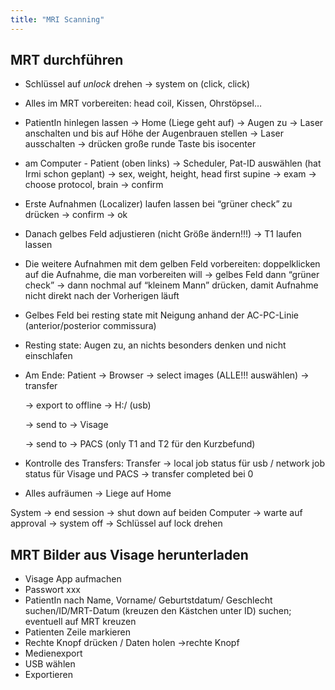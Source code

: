```yaml
---
title: "MRI Scanning"
---
```


## MRT durchführen

-   Schlüssel auf *unlock* drehen -\> system on (click, click)

-   Alles im MRT vorbereiten: head coil, Kissen, Ohrstöpsel...

-   PatientIn hinlegen lassen -\> Home (Liege geht auf) -\> Augen zu -\> Laser anschalten und bis auf Höhe der Augenbrauen stellen -\> Laser ausschalten -\> drücken große runde Taste bis isocenter

-   am Computer - Patient (oben links) -\> Scheduler, Pat-ID auswählen (hat Irmi schon geplant) -\> sex, weight, height, head first supine -\> exam -\> choose protocol, brain -\> confirm

-   Erste Aufnahmen (Localizer) laufen lassen bei "grüner check" zu drücken -\> confirm -\> ok

-   Danach gelbes Feld adjustieren (nicht Größe ändern!!!) -\> T1 laufen lassen

-   Die weitere Aufnahmen mit dem gelben Feld vorbereiten: doppelklicken auf die Aufnahme, die man vorbereiten will -\> gelbes Feld dann "grüner check" -\> dann nochmal auf "kleinem Mann" drücken, damit Aufnahme nicht direkt nach der Vorherigen läuft

-   Gelbes Feld bei resting state mit Neigung anhand der AC-PC-Linie (anterior/posterior commissura)

-   Resting state: Augen zu, an nichts besonders denken und nicht einschlafen

-   Am Ende: Patient -\> Browser -\> select images (ALLE!!! auswählen) -\> transfer

    -\> export to offline -\> H:/ (usb)

    -\> send to -\> Visage

    -\> send to -\> PACS (only T1 and T2 für den Kurzbefund)

-   Kontrolle des Transfers: Transfer -\> local job status für usb / network job status für Visage und PACS -\> transfer completed bei 0

-   Alles aufräumen -\> Liege auf Home

System -\> end session -\> shut down auf beiden Computer -\> warte auf approval -\> system off -\> Schlüssel auf lock drehen

## MRT Bilder aus Visage herunterladen

-   Visage App aufmachen
-   Passwort xxx
-   PatientIn nach Name, Vorname/ Geburtstdatum/ Geschlecht suchen/ID/MRT-Datum (kreuzen den Kästchen unter ID) suchen; eventuell auf MRT kreuzen
-   Patienten Zeile markieren
-   Rechte Knopf drücken / Daten holen -\>rechte Knopf
-   Medienexport
-   USB wählen
-   Exportieren
